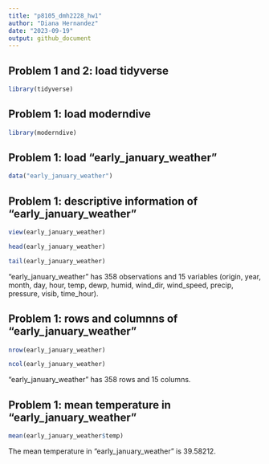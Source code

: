 ```yaml
---
title: "p8105_dmh2228_hw1"
author: "Diana Hernandez"
date: "2023-09-19"
output: github_document
---
```


## Problem 1 and 2: load tidyverse

```r
library(tidyverse)
```

## Problem 1: load moderndive

```r
library(moderndive)
```

## Problem 1: load "early_january_weather"

```r
data("early_january_weather")
```

## Problem 1: descriptive information of "early_january_weather"

```r
view(early_january_weather)

head(early_january_weather)

tail(early_january_weather)
```

"early_january_weather" has 358 observations and 15 variables (origin, year, month, day, hour, temp, dewp, humid, wind_dir, wind_speed, precip, pressure, visib, time_hour).

## Problem 1: rows and columnns of "early_january_weather"

```r
nrow(early_january_weather)

ncol(early_january_weather)
```

"early_january_weather" has 358 rows and 15 columns. 

## Problem 1: mean temperature in "early_january_weather"

```r
mean(early_january_weather$temp)
```

The mean temperature in "early_january_weather" is 39.58212.